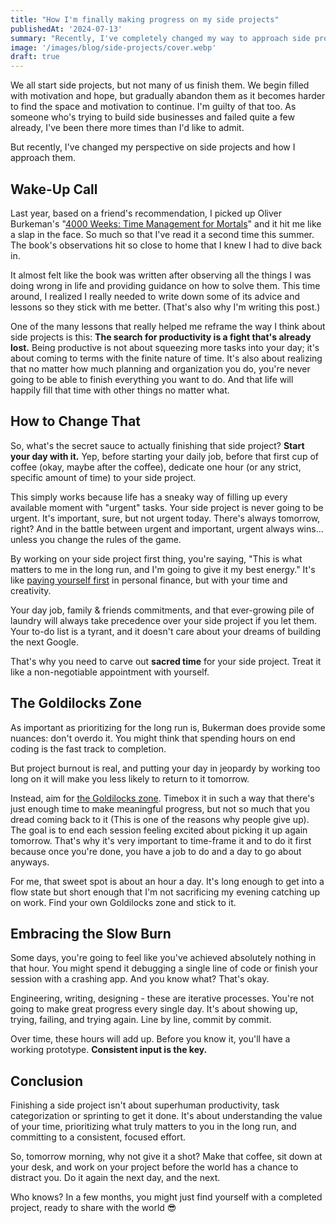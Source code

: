 ```yaml
---
title: "How I'm finally making progress on my side projects"
publishedAt: '2024-07-13'
summary: "Recently, I've completely changed my way to approach side projects and it's been a game changer."
image: '/images/blog/side-projects/cover.webp'
draft: true
---
```


We all start side projects, but not many of us finish them. We begin filled with motivation and hope, but gradually abandon them as it becomes harder to find the space and motivation to continue. I'm guilty of that too. As someone who's trying to build side businesses and failed quite a few already, I've been there more times than I'd like to admit.

But recently, I've changed my perspective on side projects and how I approach them.

## Wake-Up Call

Last year, based on a friend's recommendation, I picked up Oliver Burkeman's "[4000 Weeks: Time Management for Mortals](https://www.google.com/search?q=4000+weeks&sourceid=chrome&ie=UTF-8&ictx=1&ved=2ahUKEwivk931qKmHAxUhQ_EDHQtUAGsQ_coHegQINRAD)" and it hit me like a slap in the face. So much so that I've read it a second time this summer. The book's observations hit so close to home that I knew I had to dive back in.

It almost felt like the book was written after observing all the things I was doing wrong in life and providing guidance on how to solve them. This time around, I realized I really needed to write down some of its advice and lessons so they stick with me better. (That's also why I'm writing this post.)

One of the many lessons that really helped me reframe the way I think about side projects is this: **The search for productivity is a fight that's already lost.** Being productive is not about squeezing more tasks into your day; it's about coming to terms with the finite nature of time. It's also about realizing that no matter how much planning and organization you do, you're never going to be able to finish everything you want to do. And that life will happily fill that time with other things no matter what.

## How to Change That

So, what's the secret sauce to actually finishing that side project? **Start your day with it.** Yep, before starting your daily job, before that first cup of coffee (okay, maybe after the coffee), dedicate one hour (or any strict, specific amount of time) to your side project.

This simply works because life has a sneaky way of filling up every available moment with "urgent" tasks. Your side project is never going to be urgent. It's important, sure, but not urgent today. There's always tomorrow, right? And in the battle between urgent and important, urgent always wins... unless you change the rules of the game.

By working on your side project first thing, you're saying, "This is what matters to me in the long run, and I'm going to give it my best energy." It's like [paying yourself first](https://getmoneyrich.com/pay-yourself-first/) in personal finance, but with your time and creativity.

Your day job, family & friends commitments, and that ever-growing pile of laundry will always take precedence over your side project if you let them. Your to-do list is a tyrant, and it doesn't care about your dreams of building the next Google.

That's why you need to carve out **sacred time** for your side project. Treat it like a non-negotiable appointment with yourself.

## The Goldilocks Zone

As important as prioritizing for the long run is, Bukerman does provide some nuances: don't overdo it. You might think that spending hours on end coding is the fast track to completion.

But project burnout is real, and putting your day in jeopardy by working too long on it will make you less likely to return to it tomorrow.

Instead, aim for [the Goldilocks zone](https://science.nasa.gov/resource/goldilocks-zone/). Timebox it in such a way that there's just enough time to make meaningful progress, but not so much that you dread coming back to it (This is one of the reasons why people give up). The goal is to end each session feeling excited about picking it up again tomorrow. That's why it's very important to time-frame it and to do it first because once you're done, you have a job to do and a day to go about anyways.

For me, that sweet spot is about an hour a day. It's long enough to get into a flow state but short enough that I'm not sacrificing my evening catching up on work. Find your own Goldilocks zone and stick to it.

## Embracing the Slow Burn

Some days, you're going to feel like you've achieved absolutely nothing in that hour. You might spend it debugging a single line of code or finish your session with a crashing app. And you know what? That's okay.

Engineering, writing, designing - these are iterative processes. You're not going to make great progress every single day. It's about showing up, trying, failing, and trying again. Line by line, commit by commit.

Over time, these hours will add up. Before you know it, you'll have a working prototype. **Consistent input is the key.**

## Conclusion

Finishing a side project isn't about superhuman productivity, task categorization or sprinting to get it done. It's about understanding the value of your time, prioritizing what truly matters to you in the long run, and committing to a consistent, focused effort.

So, tomorrow morning, why not give it a shot? Make that coffee, sit down at your desk, and work on your project before the world has a chance to distract you. Do it again the next day, and the next.

Who knows? In a few months, you might just find yourself with a completed project, ready to share with the world 😎
